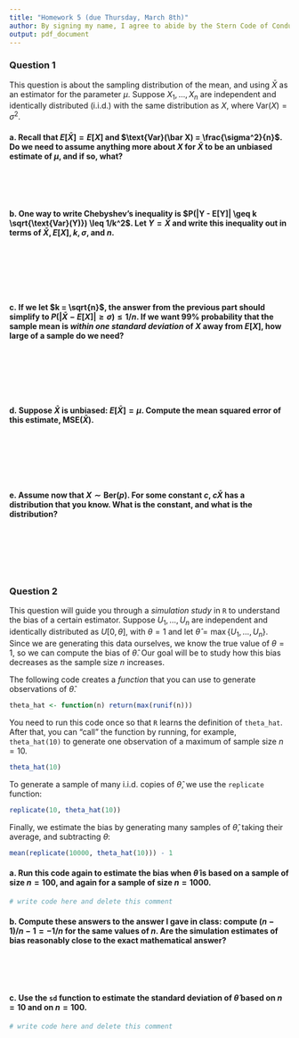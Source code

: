```yaml
---
title: "Homework 5 (due Thursday, March 8th)"
author: By signing my name, I agree to abide by the Stern Code of Conduct _______________
output: pdf_document
---
```


### Question 1

This question is about the sampling distribution of the mean, and using $\bar X$ as an estimator for the parameter $\mu$. Suppose $X_1, \ldots, X_n$ are independent and identically distributed (i.i.d.) with the same distribution as $X$, where $\text{Var}(X) = \sigma^2$.

#### a. Recall that $E[\bar X] = E[X]$ and $\text{Var}(\bar X) = \frac{\sigma^2}{n}$. Do we need to assume anything more about $X$ for $\bar X$ to be an unbiased estimate of $\mu$, and if so, what?

\ 

\ 

#### b. One way to write Chebyshev's inequality is $P(|Y - E[Y]| \geq k \sqrt{\text{Var}(Y)}) \leq 1/k^2$. Let $Y = \bar X$ and write this inequality out in terms of $\bar X, E[X], k, \sigma$, and $n$.

\ 

\ 

\ 

#### c. If we let $k = \sqrt{n}$, the answer from the previous part should simplify to $P(|\bar X - E[X]| \geq \sigma) \leq 1/n$. If we want 99\% probability that the sample mean is *within one standard deviation* of $X$ away from $E[X]$, how large of a sample do we need?

\ 

\ 

\ 

#### d. Suppose $\bar X$ is unbiased: $E[\bar X] = \mu$. Compute the mean squared error of this estimate, $\text{MSE}(\bar X)$.

\ 

\ 

\ 

#### e. Assume now that $X \sim \text{Ber}(p)$. For some constant $c$, $c\bar X$ has a distribution that you know. What is the constant, and what is the distribution?

\ 

\ 

\ 

\newpage

### Question 2

This question will guide you through a *simulation study* in `R` to understand the bias of a certain estimator. Suppose $U_1, \ldots, U_n$ are independent and identically distributed as $U[0,\theta]$, with $\theta = 1$ and let $\hat \theta = \max \{ U_1, \ldots, U_n \}$. Since we are generating this data ourselves, we know the true value of $\theta = 1$, so we can compute the bias of $\hat \theta$. Our goal will be to study how this bias decreases as the sample size $n$ increases.

The following code creates a *function* that you can use to generate observations of $\hat \theta$.

```r
theta_hat <- function(n) return(max(runif(n)))
```

You need to run this code once so that `R` learns the definition of `theta_hat`. After that, you can "call" the function by running, for example, `theta_hat(10)` to generate one observation of a maximum of sample size $n = 10$.

```r
theta_hat(10)
```

To generate a sample of many i.i.d. copies of $\hat \theta$, we use the `replicate` function:

```r
replicate(10, theta_hat(10))
```

Finally, we estimate the bias by generating many samples of $\hat \theta$, taking their average, and subtracting $\theta$:

```r
mean(replicate(10000, theta_hat(10))) - 1
```


#### a. Run this code again to estimate the bias when $\hat \theta$ is based on a sample of size $n = 100$, and again for a sample of size $n = 1000$. 

```r
# write code here and delete this comment
```

#### b. Compute these answers to the answer I gave in class: compute $(n-1)/n - 1 = -1/n$ for the same values of $n$. Are the simulation estimates of bias reasonably close to the exact mathematical answer?

\ 

\ 

#### c. Use the `sd` function to estimate the standard deviation of $\hat \theta$ based on $n = 10$ and on $n = 100$.

```r
# write code here and delete this comment
```

